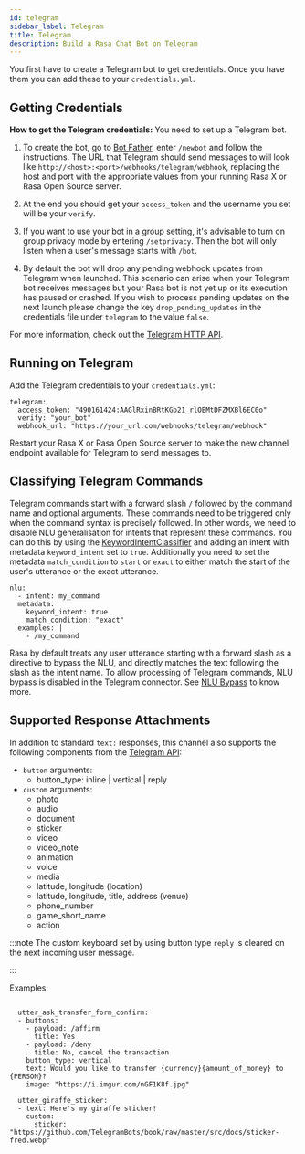 ```yaml
---
id: telegram
sidebar_label: Telegram
title: Telegram
description: Build a Rasa Chat Bot on Telegram
---
```


You first have to create a Telegram bot to get credentials.
Once you have them you can add these to your `credentials.yml`.

## Getting Credentials

**How to get the Telegram credentials:**
You need to set up a Telegram bot.

1. To create the bot, go to [Bot Father](https://web.telegram.org/#/im?p=@BotFather),
   enter `/newbot` and follow the instructions. The URL that Telegram should send messages to will look like
   `http://<host>:<port>/webhooks/telegram/webhook`, replacing
   the host and port with the appropriate values from your running Rasa X or Rasa Open Source server.

2. At the end you should get your `access_token` and the username you
   set will be your `verify`.

3. If you want to use your bot in a group setting, it's advisable to
   turn on group privacy mode by entering `/setprivacy`. Then the bot
   will only listen when a user's message starts with `/bot`.

4. By default the bot will drop any pending webhook updates from Telegram when launched. 
   This scenario can arise when your Telegram bot receives messages but your Rasa bot is
   not yet up or its execution has paused or crashed. If you wish to process pending updates on
   the next launch please change the key `drop_pending_updates` in the credentials file
   under `telegram` to the value `false`.

For more information, check out the [Telegram HTTP API](https://core.telegram.org/bots/api).

## Running on Telegram

Add the Telegram credentials to your `credentials.yml`:

```yaml-rasa
telegram:
  access_token: "490161424:AAGlRxinBRtKGb21_rlOEMtDFZMXBl6EC0o"
  verify: "your_bot"
  webhook_url: "https://your_url.com/webhooks/telegram/webhook"
```


Restart your Rasa X or Rasa Open Source server
to make the new channel endpoint available for Telegram to send messages to.

## Classifying Telegram Commands

Telegram commands start with a forward slash `/` followed by the command name and optional arguments.
These commands need to be triggered only when the command syntax is precisely followed. In other words,
we need to disable NLU generalisation for intents that represent these commands. You can do this by
using the [KeywordIntentClassifier](/components/#keywordintentclassifier) and adding an intent with metadata `keyword_intent`
set to `true`. Additionally you need to set the metadata `match_condition` to `start` or `exact`
to either match the start of the user's utterance or the exact utterance.

```yaml-rasa
nlu:
  - intent: my_command
  metadata:
    keyword_intent: true
    match_condition: "exact"
  examples: |
    - /my_command
```

Rasa by default treats any user utterance starting with a forward slash as a directive to bypass the NLU,
and directly matches the text following the slash as the intent name. To allow processing of Telegram
commands, NLU bypass is disabled in the Telegram connector. See [NLU Bypass](/nlu-training-data/#nlu-bypass)
to know more.

## Supported Response Attachments

In addition to standard `text:` responses, this channel also supports the following components from the [Telegram API](https://core.telegram.org/bots/api/#message):

- `button` arguments:
  - button_type: inline | vertical | reply
- `custom` arguments:
  - photo
  - audio
  - document
  - sticker
  - video
  - video_note
  - animation
  - voice
  - media
  - latitude, longitude (location)
  - latitude, longitude, title, address (venue)
  - phone_number
  - game_short_name
  - action

:::note
The custom keyboard set by using button type `reply` is cleared on the next incoming user message.

:::

Examples:

```yaml-rasa

  utter_ask_transfer_form_confirm:
  - buttons:
    - payload: /affirm
      title: Yes
    - payload: /deny
      title: No, cancel the transaction
    button_type: vertical
    text: Would you like to transfer {currency}{amount_of_money} to {PERSON}?
    image: "https://i.imgur.com/nGF1K8f.jpg"
```

```yaml-rasa
  utter_giraffe_sticker:
  - text: Here's my giraffe sticker!
    custom:
      sticker: "https://github.com/TelegramBots/book/raw/master/src/docs/sticker-fred.webp"
```
